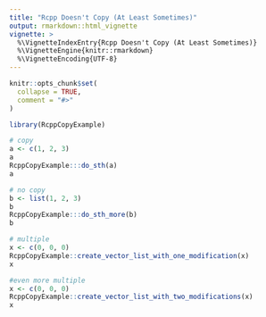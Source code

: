 ```yaml
---
title: "Rcpp Doesn't Copy (At Least Sometimes)"
output: rmarkdown::html_vignette
vignette: >
  %\VignetteIndexEntry{Rcpp Doesn't Copy (At Least Sometimes)}
  %\VignetteEngine{knitr::rmarkdown}
  %\VignetteEncoding{UTF-8}
---
```


```r
knitr::opts_chunk$set(
  collapse = TRUE,
  comment = "#>"
)
```

```r
library(RcppCopyExample)
```


```r
# copy
a <- c(1, 2, 3)
a
RcppCopyExample:::do_sth(a)
a

# no copy
b <- list(1, 2, 3)
b
RcppCopyExample:::do_sth_more(b)
b

# multiple
x <- c(0, 0, 0)
RcppCopyExample::create_vector_list_with_one_modification(x)
x

#even more multiple
x <- c(0, 0, 0)
RcppCopyExample::create_vector_list_with_two_modifications(x)
x
```